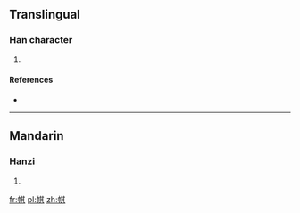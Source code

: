 ==Translingual==

===Han character===
{{Han char|rn=50|rad=巾|as=08|sn=11|four=|canj=中月廿一金 (LBTMC)}}

# {{defn|Han|sort=巾08}}

====References====
* {{Han ref|kx=0333.161|dkj=08958|hdz=10742.100|uh=5E3A|ud=24122}}

----

==Mandarin==

===Hanzi===
{{cmn-hanzi|pin=[[qí]] ([[qi2]])|wg=ch'i<sup>2</sup>}}

# {{defn|lang=cmn|sort=巾08}}

[[fr:帺]]
[[pl:帺]]
[[zh:帺]]